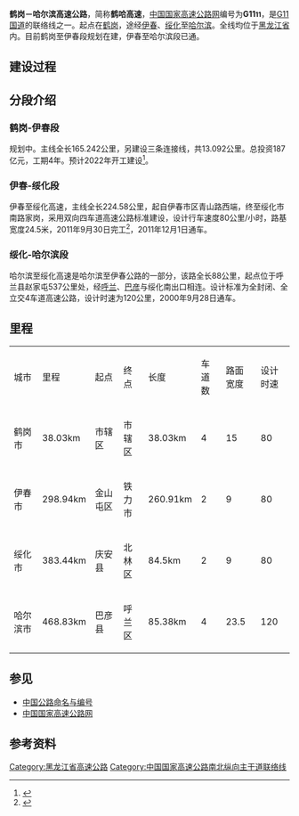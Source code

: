 {{中国高速公路信息框
| 编号 = G1111
| 名称 = 鹤岗－哈尔滨高速公路
| 地圖 = G1111 map.svg
| 路線簡稱 = 鹤哈
| 最近通車日期 = 2011年12月1日
| 规划总里程 = 
| 起點 = [[鹤岗市|鹤岗市]]（规划中）
| 終點 = [[哈尔滨市|哈尔滨市]][[呼兰区|呼兰区]]{{China Expwy Name|G1001}}立交
| 出口處數 = 
| 服务区数 = 
}}
{{重定向至此|G1111|高速铁路列车车次|武广高速动车组列车}}
{{黑龙江未来建设}}
'''鹤岗－哈尔滨高速公路'''，简称'''鹤哈高速'''，[[中国国家高速公路网|中国国家高速公路网]]编号为'''G11<small>11</small>'''，是[[鹤大高速公路|G11国道]]的联络线之一。起点在[[鹤岗|鹤岗]]，途经[[伊春|伊春]]、[[绥化|绥化]]至[[哈尔滨|哈尔滨]]。全线均位于[[黑龙江省|黑龙江省]]内。目前鹤岗至伊春段规划在建，伊春至哈尔滨段已通。

== 建设过程 ==

== 分段介绍 ==
===鹤岗-伊春段===
规划中。主线全长165.242公里，另建设三条连接线，共13.092公里。总投资187亿元，工期4年。预计2022年开工建设<ref>{{Cite web|title=关于征求鹤哈高速鹤岗至伊春段工程社会稳定风险公众意见的公示|url=http://www.hegang.gov.cn/szf/tzgg/2021/05/35803.htm|access-date=2022-01-21|work=www.hegang.gov.cn}}</ref>。

===伊春-绥化段===
伊春至绥化高速，主线全长224.58公里，起自伊春市区青山路西端，终至绥化市南路家岗，采用双向四车道高速公路标准建设，设计行车速度80公里/小时，路基宽度24.5米，2011年9月30日完工<ref>{{Cite web|title=攻克冻土世界性难题 谱写林海雪原新篇章—中交一公局黑龙江省伊绥高速公路A2、A3合同段项目部施工纪实_中国路面机械网行业资讯|url=https://news.lmjx.net/2011/201102/20110224162923.shtml|access-date=2021-09-08|work=news.lmjx.net|archive-date=2021-09-08|archive-url=https://web.archive.org/web/20210908085824/https://news.lmjx.net/2011/201102/20110224162923.shtml|dead-url=no}}</ref>，2011年12月1日通车。

===绥化-哈尔滨段===
哈尔滨至绥化高速是{{中国国道名|222}}哈尔滨至伊春公路的一部分，该路全长88公里，起点位于呼兰县赵家屯{{中国国道名|202|黑大公路}}537公里处，经[[呼兰|呼兰]]、[[巴彦|巴彦]]与绥化南出口相连。设计标准为全封闭、全立交4车道高速公路，设计时速为120公里，2000年9月28日通车。

==里程==
{| class="wikitable" align="leftt" style="text-align:center; font-size:85%; margin:1em;"
|-
|  城市 || 里程 || 起点 || 终点 || 长度 || 车道数 || 路面宽度 || 设计时速
|-
|  鹤岗市 || 38.03km || 市辖区 || 市辖区 || 38.03km || 4 || 15 || 80
|-
|  伊春市 || 298.94km || 金山屯区 || 铁力市 || 260.91km || 2 || 9 || 80
|-
|  绥化市 || 383.44km || 庆安县 || 北林区 || 84.5km || 2 || 9 || 80
|-
|  哈尔滨市 || 468.83km || 巴彦县 || 呼兰区 || 85.38km || 4 || 23.5 || 120
|}

==参见==
*[[中国公路命名与编号|中国公路命名与编号]]
*[[中国国家高速公路网|中国国家高速公路网]]

== 参考资料 ==
{{reflist}}

{{Navboxes
| title = 中国高速公路
| titlestyle = background: #008000; color:white;
| list1 = 
{{中国国家高速公路网}}
{{黑龙江省高速公路}}
}}

[[Category:黑龙江省高速公路|Category:黑龙江省高速公路]]
[[Category:中国国家高速公路南北纵向主干道联络线|Category:中国国家高速公路南北纵向主干道联络线]]